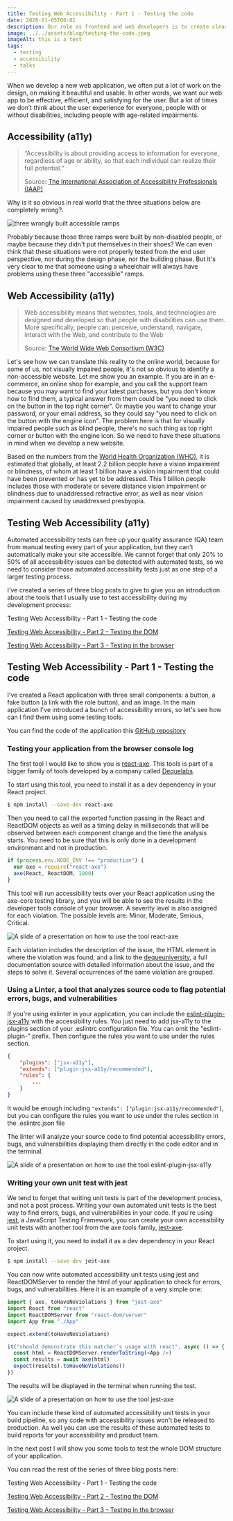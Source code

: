 ```yaml
---
title: Testing Web Accessibility - Part 1 - Testing the code
date: 2020-01-05T00:01
description: Our role as frontend and web developers is to create clear interfaces to make people understand and care about data, independently of their disabilities or impairments, so the only way to be sure that the websites we develop are fully accessible is to test our code.
image: ../../assets/blog/testing-the-code.jpeg
imageAlt: this is a test
tags:
  - testing
  - accessibility
  - talks
---
```


When we develop a new web application, we often put a lot of work on the design, on making it beautiful and usable.
In other words, we want our web app to be effective, efficient, and satisfying for the user.
But a lot of times we don’t think about the user experience for everyone, people with or without disabilities, including people with age-related impairments.

## Accessibility (a11y)

> “Accessibility is about providing access to information for everyone, regardless of age or ability, so that each individual can realize their full potential.“
>
> Source: [The International Association of Accessibility Professionals (IAAP)](https://www.accessibilityassociation.org/content.asp?contentid=1)

Why is it so obvious in real world that the three situations below are completely wrong?.

![three wrongly built accessible ramps](../../assets/blog/wrong-a11y.jpeg)

Probably because those three ramps were built by non-disabled people, or maybe because they didn't put themselves in their shoes?
We can even think that these situations were not properly tested from the end user perspective, nor during the design phase, nor the building phase.
But it's very clear to me that someone using a wheelchair will always have problems using these three "accessible" ramps.

## Web Accessibility (a11y)

> Web accessibility means that websites, tools, and technologies are designed and developed so that people with disabilities can use them.
> More specifically, people can: perceive, understand, navigate, interact with the Web, and contribute to the Web
>
> Source: [The World Wide Web Consortium (W3C)](https://www.w3.org/WAI/fundamentals/accessibility-intro/)

Let's see how we can translate this reality to the online world, because for some of us, not visually impaired people, it's not so obvious to identify a non-accessible website.
Let me show you an example. If you are in an e-commerce, an online shop for example, and you call the support team because you may want to find your latest purchases,
but you don't know how to find them, a typical answer from them could be "you need to click on the button in the top right corner".
Or maybe you want to change your password, or your email address, so they could say "you need to click on the button with the engine icon".
The problem here is that for visually impaired people such as blind people, there's no such thing as top right corner or button with the engine icon.
So we need to have these situations in mind when we develop a new website.

Based on the numbers from the [World Health Organization (WHO)](https://www.who.int/news-room/fact-sheets/detail/blindness-and-visual-impairment), it is estimated that globally, at least 2.2 billion people have a vision impairment or blindness, of whom at least 1 billion have a vision impairment that could have been prevented or has yet to be addressed.
This 1 billion people includes those with moderate or severe distance vision impairment or blindness due to unaddressed refractive error, as well as near vision impairment caused by unaddressed presbyopia.

## Testing Web Accessibility (a11y)

Automated accessibility tests can free up your quality assurance (QA) team from manual testing every part of your application, but they can’t automatically make your site accessible.
We cannot forget that only 20% to 50% of all accessibility issues can be detected with automated tests, so we need to consider those automated accessibility tests just as one step of a larger testing process.

I've created a series of three blog posts to give to give you an introduction about the tools that I usually use to test accessibility during my development process:

Testing Web Accessibility - Part 1 - Testing the code

[Testing Web Accessibility - Part 2 - Testing the DOM](/testing-web-accessibility-part-2)

[Testing Web Accessibility - Part 3 - Testing in the browser](/testing-web-accessibility-part-3)

## Testing Web Accessibility - Part 1 - Testing the code

I've created a React application with three small components: a button, a fake button (a link with the role button), and an image.
In the main application I've introduced a bunch of accessibility errors, so let's see how can I find them using some testing tools.

You can find the code of the application this [GitHub repository](https://github.com/bolonio/testing-web-a11y)

### Testing your application from the browser console log

The first tool I would like to show you is [react-axe](https://github.com/dequelabs/react-axe). This tools is part of a bigger family of tools developed by a company called [Dequelabs](https://www.deque.com/axe/).

To start using this tool, you need to install it as a dev dependency in your React project.

```bash
$ npm install --save-dev react-axe
```

Then you need to call the exported function passing in the React and ReactDOM objects as well as a timing delay in milliseconds that will be observed between each component change and the time the analysis starts.
You need to be sure that this is only done in a development environment and not in production.

```js:title=IconAccessibility.js
if (process.env.NODE_ENV !== "production") {
  var axe = require("react-axe")
  axe(React, ReactDOM, 1000)
}
```

This tool will run accessibility tests over your React application using the axe-core testing library, and you will be able to see the results in the developer tools console of your browser.
A severity level is also assigned for each violation. The possible levels are: Minor, Moderate, Serious, Critical.

![A slide of a presentation on how to use the tool react-axe](../../assets/blog/react-axe.jpeg)

Each violation includes the description of the issue, the HTML element in where the violation was found, and a link to the [dequeuniversity](https://dequeuniversity.com/), a full documentation source with detailed information about the issue, and the steps to solve it.
Several occurrences of the same violation are grouped.

### Using a Linter, a tool that analyzes source code to flag potential errors, bugs, and vulnerabilities

If you're using eslinter in your application, you can include the [eslint-plugin-jsx-a11y](https://github.com/evcohen/eslint-plugin-jsx-a11y) with the accessibility rules.
You just need to add jsx-a11y to the plugins section of your .eslintrc configuration file. You can omit the "eslint-plugin-" prefix. Then configure the rules you want to use under the rules section.

```json:title=.eslintrc.json
{
    "plugins": ["jsx-a11y"],
    "extends": ["plugin:jsx-a11y/recommended"],
    "rules": {
        ...
    }
}

```

It would be enough including `"extends": ["plugin:jsx-a11y/recommended"]`, but you can configure the rules you want to use under the rules section in the .eslintrc.json file

The linter will analyze your source code to find potential accessibility errors, bugs, and vulnerabilities displaying them directly in the code editor and in the terminal.

![A slide of a presentation on how to use the tool eslint-plugin-jsx-a11y](../../assets/blog/eslint-plugin-jsx-a11y.jpeg)

### Writing your own unit test with jest

We tend to forget that writing unit tests is part of the development process, and not a post process.
Writing your own automated unit tests is the best way to find errors, bugs, and vulnerabilities in your code.
If you're using [jest](https://jestjs.io/), a JavaScript Testing Framework, you can create your own accessibility unit tests with another tool from the axe tools family, [jest-axe](https://github.com/nickcolley/jest-axe).

To start using it, you need to install it as a dev dependency in your React project.

```bash
$ npm install --save-dev jest-axe
```

You can now write automated accessibility unit tests using jest and ReactDOMServer to render the html of your application to check for errors, bugs, and vulnerabilities.
Here it is an example of a very simple one:

```js:title=App.test.js
import { axe, toHaveNoViolations } from "jest-axe"
import React from "react"
import ReactDOMServer from "react-dom/server"
import App from "./App"

expect.extend(toHaveNoViolations)

it("should demonstrate this matcher`s usage with react", async () => {
  const html = ReactDOMServer.renderToString(<App />)
  const results = await axe(html)
  expect(results).toHaveNoViolations()
})
```

The results will be displayed in the terminal when running the test.

![A slide of a presentation on how to use the tool jest-axe](../../assets/blog/jest-axe.jpeg)

You can include these kind of automated accessibility unit tests in your build pipeline, so any code with accessibility issues won't be released to production.
As well you can use the results of these automated tests to build reports for your accessibility and product team.

In the next post I will show you some tools to test the whole DOM structure of your application.

You can read the rest of the series of three blog posts here:

Testing Web Accessibility - Part 1 - Testing the code

[Testing Web Accessibility - Part 2 - Testing the DOM](/testing-web-accessibility-part-2)

[Testing Web Accessibility - Part 3 - Testing in the browser](/testing-web-accessibility-part-3)

